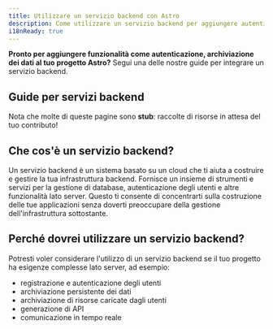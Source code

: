 ```yaml
---
title: Utilizzare un servizio backend con Astro
description: Come utilizzare un servizio backend per aggiungere autenticazione, archiviazione e dati
i18nReady: true
---
```


**Pronto per aggiungere funzionalità come autenticazione, archiviazione dei dati al tuo progetto Astro?** Segui una delle nostre guide per integrare un servizio backend.

## Guide per servizi backend

<BackendGuidesNav />

Nota che molte di queste pagine sono **stub**: raccolte di risorse in attesa del tuo contributo!

## Che cos'è un servizio backend?

Un servizio backend è un sistema basato su un cloud che ti aiuta a costruire e gestire la tua infrastruttura backend. Fornisce un insieme di strumenti e servizi per la gestione di database, autenticazione degli utenti e altre funzionalità lato server. Questo ti consente di concentrarti sulla costruzione delle tue applicazioni senza doverti preoccupare della gestione dell'infrastruttura sottostante.

## Perché dovrei utilizzare un servizio backend?

Potresti voler considerare l'utilizzo di un servizio backend se il tuo progetto ha esigenze complesse lato server, ad esempio:
- registrazione e autenticazione degli utenti
- archiviazione persistente dei dati
- archiviazione di risorse caricate dagli utenti
- generazione di API
- comunicazione in tempo reale
